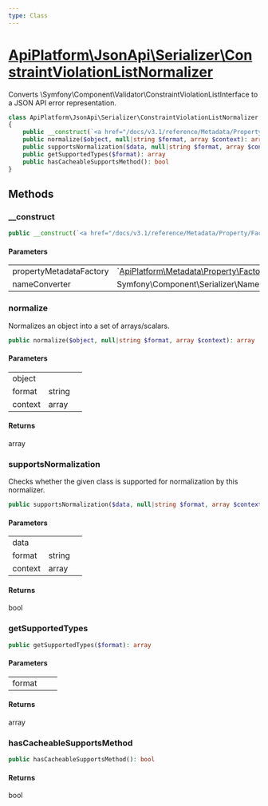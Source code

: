 ```yaml
---
type: Class
---
```


# [ApiPlatform\JsonApi\Serializer\ConstraintViolationListNormalizer](/docs/v3.1/reference/JsonApi/Serializer/ConstraintViolationListNormalizer)

Converts \Symfony\Component\Validator\ConstraintViolationListInterface to a JSON API error representation.


```php
class ApiPlatform\JsonApi\Serializer\ConstraintViolationListNormalizer implements Symfony\Component\Serializer\Normalizer\NormalizerInterface, `<a href="/docs/v3.1/reference/Serializer/CacheableSupportsMethodInterface">ApiPlatform\Serializer\CacheableSupportsMethodInterface</a>`
{
    public __construct(`<a href="/docs/v3.1/reference/Metadata/Property/Factory/PropertyMetadataFactoryInterface">ApiPlatform\Metadata\Property\Factory\PropertyMetadataFactoryInterface</a>` $propertyMetadataFactory, null|Symfony\Component\Serializer\NameConverter\NameConverterInterface $nameConverter)
    public normalize($object, null|string $format, array $context): array
    public supportsNormalization($data, null|string $format, array $context): bool
    public getSupportedTypes($format): array
    public hasCacheableSupportsMethod(): bool
}
```
## Methods

### __construct



```php
public __construct(`<a href="/docs/v3.1/reference/Metadata/Property/Factory/PropertyMetadataFactoryInterface">ApiPlatform\Metadata\Property\Factory\PropertyMetadataFactoryInterface</a>` $propertyMetadataFactory, null|Symfony\Component\Serializer\NameConverter\NameConverterInterface $nameConverter)
```

#### Parameters

<table><tbody>
<tr><td>propertyMetadataFactory</td><td>`<a href="/docs/v3.1/reference/Metadata/Property/Factory/PropertyMetadataFactoryInterface">ApiPlatform\Metadata\Property\Factory\PropertyMetadataFactoryInterface</a>`</td><td></td></tr><tr><td>nameConverter</td><td>Symfony\Component\Serializer\NameConverter\NameConverterInterface</td><td></td></tr>
</tbody>
</table>

### normalize

Normalizes an object into a set of arrays/scalars.

```php
public normalize($object, null|string $format, array $context): array
```

#### Parameters

<table><tbody>
<tr><td>object</td><td></td><td></td></tr><tr><td>format</td><td>string</td><td></td></tr><tr><td>context</td><td>array</td><td></td></tr>
</tbody>
</table>

#### Returns

array

### supportsNormalization

Checks whether the given class is supported for normalization by this normalizer.

```php
public supportsNormalization($data, null|string $format, array $context): bool
```

#### Parameters

<table><tbody>
<tr><td>data</td><td></td><td></td></tr><tr><td>format</td><td>string</td><td></td></tr><tr><td>context</td><td>array</td><td></td></tr>
</tbody>
</table>

#### Returns

bool

### getSupportedTypes



```php
public getSupportedTypes($format): array
```

#### Parameters

<table><tbody>
<tr><td>format</td><td></td><td></td></tr>
</tbody>
</table>

#### Returns

array

### hasCacheableSupportsMethod



```php
public hasCacheableSupportsMethod(): bool
```

#### Returns

bool
